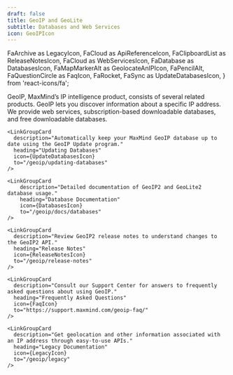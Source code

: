 ```yaml
---
draft: false
title: GeoIP and GeoLite
subtitle: Databases and Web Services
icon: GeoIPIcon
---
```


  FaArchive as LegacyIcon,
  FaCloud as ApiReferenceIcon,
  FaClipboardList as ReleaseNotesIcon,
  FaCloud as WebServicesIcon,
  FaDatabase as DatabasesIcon,
  FaMapMarkerAlt as GeolocateAnIPIcon,
  FaPencilAlt,
  FaQuestionCircle as FaqIcon,
  FaRocket,
  FaSync as UpdateDatabasesIcon,
} from 'react-icons/fa';


GeoIP, MaxMind’s IP intelligence product, consists of several related products.
GeoIP lets you discover information about a specific IP address. We provide web
services, subscription-based downloadable databases, and free downloadable
databases.

<ProductOverview />

<LinkGroupContainer>
  <LinkGroup heading="Guides">
    <LinkGroupCard
      description="Use MaxMind GeoIP databases, web services, or JavaScript client to geolocate an IP address."
      heading="Geolocate an IP"
      icon={GeolocateAnIPIcon}
      to="/geoip/geolocate-an-ip"
    />

    <LinkGroupCard
      description="Automatically keep your MaxMind GeoIP database up to date using the GeoIP Update program."
      heading="Updating Databases"
      icon={UpdateDatabasesIcon}
      to="/geoip/updating-databases"
    />
  </LinkGroup>
</LinkGroupContainer>

<LinkGroupContainer>
  <LinkGroup isCompact heading="Resources">
    <LinkGroupCard
        description="Detailed documentation of GeoIP2 and GeoLite2 web service usage."
        heading="Web Service Documentation"
        icon={ApiReferenceIcon}
        to="/geoip/docs/web-services"
    />

    <LinkGroupCard
        description="Detailed documentation of GeoIP2 and GeoLite2 database usage."
        heading="Database Documentation"
        icon={DatabasesIcon}
        to="/geoip/docs/databases"
    />

    <LinkGroupCard
      description="Review GeoIP2 release notes to understand changes to the GeoIP2 API."
      heading="Release Notes"
      icon={ReleaseNotesIcon}
      to="/geoip/release-notes"
    />

    <LinkGroupCard
      description="Consult our Support Center for answers to frequently asked questions about using GeoIP."
      heading="Frequently Asked Questions"
      icon={FaqIcon}
      to="https://support.maxmind.com/geoip-faq/"
    />

    <LinkGroupCard
      description="Get geolocation and other information associated with an IP address through easy-to-use APIs."
      heading="Legacy Documentation"
      icon={LegacyIcon}
      to="/geoip/legacy"
    />
  </LinkGroup>
</LinkGroupContainer>

